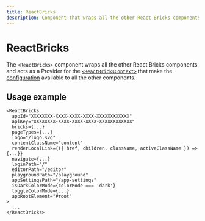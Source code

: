 ```yaml
---
title: ReactBricks
description: Component that wraps all the other React Bricks components and acts as a Provider for the <ReactBricksContext>
---
```


# ReactBricks

The `<ReactBricks>` component wraps all the other React Bricks components and acts as a Provider for the [`<ReactBricksContext>`](/api-reference/context/react-bricks-context) that make the [configuration](/docs/configuration/configuration) available to all the other components.

## Usage example

```tsx
<ReactBricks
  appId="XXXXXXXX-XXXX-XXXX-XXXX-XXXXXXXXXXXX"
  apiKey="XXXXXXXX-XXXX-XXXX-XXXX-XXXXXXXXXXXX"
  bricks={...}
  pageTypes={...}
  logo="/logo.svg"
  contentClassName="content"
  renderLocalLink={({ href, children, className, activeClassName }) => {...}}
  navigate={...}
  loginPath="/"
  editorPath="/editor"
  playgroundPath="/playground"
  appSettingsPath="/app-settings"
  isDarkColorMode={colorMode === 'dark'}
  toggleColorMode={...}
  appRootElement="#root"
>
  ...
</ReactBricks>
```
